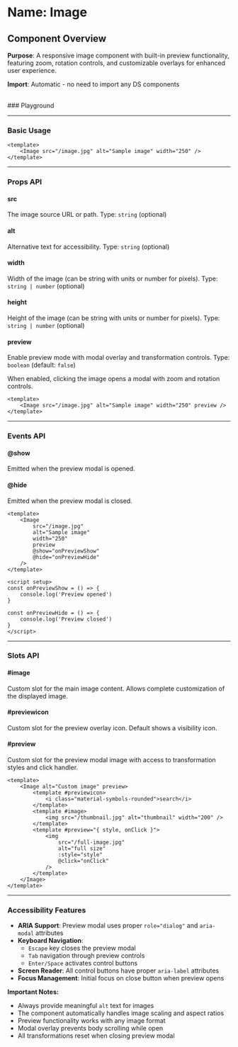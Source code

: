 
<Meta of={Image} />

# Name: Image
## Component Overview

**Purpose**: A responsive image component with built-in preview functionality, featuring zoom, rotation controls, and customizable overlays for enhanced user experience.

**Import**: Automatic - no need to import any DS components

<br />
### Playground

<Canvas of={Image.Primary} />
<Controls />

---

### Basic Usage

```vue
<template>
    <Image src="/image.jpg" alt="Sample image" width="250" />
</template>
```

<Canvas sourceState="none" of={Image.Primary} />

---

### Props API

#### src
The image source URL or path. Type: `string` (optional)

#### alt
Alternative text for accessibility. Type: `string` (optional)

#### width
Width of the image (can be string with units or number for pixels). Type: `string | number` (optional)

#### height
Height of the image (can be string with units or number for pixels). Type: `string | number` (optional)

#### preview
Enable preview mode with modal overlay and transformation controls. Type: `boolean` (default: `false`)

When enabled, clicking the image opens a modal with zoom and rotation controls.

```vue
<template>
    <Image src="/image.jpg" alt="Sample image" width="250" preview />
</template>
```

<Canvas sourceState="none" of={Image.WithPreview} />

---

### Events API

#### @show
Emitted when the preview modal is opened.

#### @hide
Emitted when the preview modal is closed.

```vue
<template>
    <Image 
        src="/image.jpg" 
        alt="Sample image" 
        width="250" 
        preview 
        @show="onPreviewShow"
        @hide="onPreviewHide"
    />
</template>

<script setup>
const onPreviewShow = () => {
    console.log('Preview opened')
}

const onPreviewHide = () => {
    console.log('Preview closed')
}
</script>
```

---

### Slots API

#### #image
Custom slot for the main image content. Allows complete customization of the displayed image.

#### #previewicon
Custom slot for the preview overlay icon. Default shows a visibility icon.

#### #preview
Custom slot for the preview modal image with access to transformation styles and click handler.

```vue
<template>
    <Image alt="Custom image" preview>
        <template #previewicon>
            <i class="material-symbols-rounded">search</i>
        </template>
        <template #image>
            <img src="/thumbnail.jpg" alt="thumbnail" width="200" />
        </template>
        <template #preview="{ style, onClick }">
            <img 
                src="/full-image.jpg" 
                alt="full size" 
                :style="style" 
                @click="onClick" 
            />
        </template>
    </Image>
</template>
```

<Canvas sourceState="none" of={Image.Template} />

---

### Accessibility Features

- **ARIA Support**: Preview modal uses proper `role="dialog"` and `aria-modal` attributes
- **Keyboard Navigation**: 
  - `Escape` key closes the preview modal
  - `Tab` navigation through preview controls
  - `Enter/Space` activates control buttons
- **Screen Reader**: All control buttons have proper `aria-label` attributes
- **Focus Management**: Initial focus on close button when preview opens

**Important Notes:**
- Always provide meaningful `alt` text for images
- The component automatically handles image scaling and aspect ratios
- Preview functionality works with any image format
- Modal overlay prevents body scrolling while open
- All transformations reset when closing preview modal
